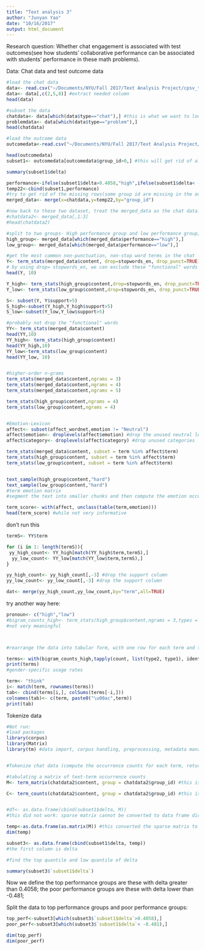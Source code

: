 ```yaml
---
title: "Text analysis 3"
author: "Junyan Yao"
date: "10/16/2017"
output: html_document
---
```


Research question: Whether chat engagement is associated with test outcomes(see how students' collaborative performance can be associated with students' performance in these math problems).

Data: Chat data and test outcome data

```r

#load the chat data
data<- read.csv("~/Documents/NYU/Fall 2017/Text Analysis Project/cpsv_text_project/chat_time_series.csv")
data<- data[,c(2,5,8)] #extract needed column
head(data)

#subset the data
chatdata<- data[which(data$type=="chat"),] #this is what we want to look at for now
problemdata<- data[which(data$type=="problem"),]
head(chatdata)

#load the outcome data
outcomedata<-read.csv("~/Documents/NYU/Fall 2017/Text Analysis Project/cpsv_text_project/group_outcomes.csv") 

head(outcomedata)
subset1<- outcomedata[outcomedata$group_id>0,] #this will get rid of all negative group_id

summary(subset1$delta)

performance<-ifelse(subset1$delta>0.4058,"high",ifelse(subset1$delta< -0.481,"low","in-between"))
temp22<-cbind(subset1,performance)
#try to get rid of the missing rows(some group id are missing in the outcome data)
merged_data<- merge(x=chatdata,y=temp22,by="group_id")

#now back to these two dataset, treat the merged_data as the chat data.
#chatdata2<- merged_data[,1:3]
#head(chatdata2)
```



```r
#split to two groups- High performance group and low performance group;
high_group<- merged_data[which(merged_data$performance=="high"),]
low_group<- merged_data[which(merged_data$performance=="low"),]

#get the most common non-punctuation, non-stop word terms in the chat
Y<- term_stats(merged_data$content, drop=stopwords_en, drop_punct=TRUE) #the support is the number of texts containing the term.
# by using drop= stopwords_en, we can exclude these "functional" words
head(Y, 10)

Y_high<- term_stats(high_group$content,drop=stopwords_en, drop_punct=TRUE)
Y_low<- term_stats(low_group$content,drop=stopwords_en, drop_punct=TRUE)

S<- subset(Y, Y$support>5)
S_high<-subset(Y_high,Y_high$support>5)
S_low<-subset(Y_low,Y_low$support>5)

#probably not drop the "functional" words
YY<- term_stats(merged_data$content)
head(YY,10)
YY_high<- term_stats(high_group$content)
head(YY_high,10)
YY_low<-term_stats(low_group$content)
head(YY_low, 10)


#higher-order n-grams
term_stats(merged_data$content,ngrams = 3)
term_stats(merged_data$content,ngrams = 4)
term_stats(merged_data$content,ngrams = 5)

term_stats(high_group$content,ngrams = 4)
term_stats(low_group$content,ngrams = 4)



```


```r
#Emotion-Lexicon
affect<- subset(affect_wordnet,emotion != "Neutral")
affect$emotion<- droplevels(affect$emotion) #drop the unused neutral level
affect$category<- droplevels(affect$category) #drop unused categories

term_stats(merged_data$content, subset = term %in% affect$term)
term_stats(high_group$content, subset = term %in% affect$term)
term_stats(low_group$content, subset = term %in% affect$term)


text_sample(high_group$content,"hard")
text_sample(low_group$content,"hard")
#term emotion matrix
#segment the text into smaller chunks and then compute the emotion occurence rates in each chunk, broken down by category ("positive","negative","ambiguous")

term_score<- with(affect, unclass(table(term,emotion))) 
head(term_score) #while not very informative
```


don't run this


```r
termS<- YY$term

for (i in 1: length(termS)){
 yy_high_count<- YY_high[match(YY_high$term,termS),]
  yy_low_count<- YY_low[match(YY_low$term,termS),]
}

yy_high_count<- yy_high_count[,-3] #drop the support column
yy_low_count<- yy_low_count[,-3] #drop the support column

dat<- merge(yy_high_count,yy_low_count,by="term",all=TRUE)

```


try another way here:




```r
pronoun<- c("high","low")
#bigram_counts_high<- term_stats(high_group$content,ngrams = 3,types = TRUE, subset= type1 %in% pronoun)
#not very meaningful



#rearrange the data into tabular form, with one row for each term and two columns

terms<- with(bigram_counts_high,tapply(count, list(type2, type1), identity)) #this is not informative
print(terms)
#gender-specific usage rates

term<- "think"
i<- match(term, rownames(terms))
tab<- cbind(terms[i,], colSums(terms[-i,]))
colnames(tab)<- c(term, paste0("\u00ac",term))
print(tab)

```








Tokenize data
```r
#Not run:
#load packages
library(corpus)
library(Matrix)
library(tm) #data import, corpus handling, preprocessing, metadata management, and creation of term-document matrix


#Tokenize chat data (compute the occurrence counts for each term, returning the result as a sparse matrix(text-by-terms), term_counts returns the same information, but in a data frame).

#tabulating a matrix of text-term occurrence counts
M<- term_matrix(chatdata2$content, group = chatdata2$group_id) #this is sparse matrix 

C<- term_counts(chatdata2$content, group = chatdata2$group_id) #this is data frame


#df<- as.data.frame(cbind(subset1$delta, M))
#this did not work: sparse matrix cannot be converted to data frame directly, seems

temp<-as.data.frame(as.matrix(M)) #this converted the sparse matrix to regular matrix and then convert to data frame
dim(temp)

subset3<- as.data.frame(cbind(subset1$delta, temp))
#the first column is delta

#find the top quantile and low quantile of delta

summary(subset3$`subset1$delta`)
```

Now we define the top performance groups are these with delta greater than 0.4058; the poor performance groups are these with delta lower than -0.481;


Split the data to top performance groups and poor performance groups:
```r
top_perf<-subset3[which(subset3$`subset1$delta`>0.4058),]
poor_perf<-subset3[which(subset3$`subset1$delta`< -0.481),]

dim(top_perf)
dim(poor_perf)
```

